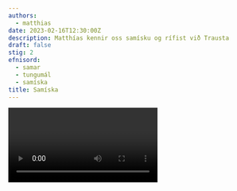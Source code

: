 ```yaml
---
authors:
  - matthias
date: 2023-02-16T12:30:00Z
description: Matthías kennir oss samísku og rífist við Trausta
draft: false
stig: 2
efnisord:
  - samar
  - tungumál
  - samíska
title: Samíska
---
```


<Video id="tuVeEL36DoM" />

Samar tala Samísku sem er ekki tungumál heldur tungumála ætt.

## Hvaðan koma Samísk tungumál?

Samísk tungumál eru úr Finnsk-úgrískt tungumála ættinni.\
Finnsk-úgrísk tungumál koma úr úralísku tungumála ættinni.\
Úralíska er talin vera 9000 ára gömul. (7000 fyrir krist) og myndaðist í kringum Úralfjöll.\
Úralíska skiptist í tvær ættir: Samójedísk tungumál og Finnsk-úgrísk tungumál.\

- Samójedísk tungumál
  - Töluð í kringum úralfjöll.
  - Aðeins 25.000 manns tala Samójedísk tungumál.
- Finnsk-úgrísk tungumál skiptast í tvær ættir:
  - Úgrísk tungumál:
    - Mansí og Khanty
    - Töluð í vestur Síberíu.
    - Ungverska
- - Töluð í ungverjalandi.
- Finnsk-permísk tungumál:
  - Mordviníska
    - Töluð í Mordviníu.
  - Mari
    - Töluð í Mari lýðveldinu.
  - Permíska (Permísk tungumál)
    - Tungumála ætt.
    - Töluð vestann megin við Úralfjöll.
  - Fenníska (Fennísk tungumál)
    - Tungumála ætt.
    - Töluð í kringum Finnland og Eistland.
  - Samíska (Samísk tungumál)
    - Tungumála ætt Sama.

Samíska er talin hafa myndast í kringum Finnland fyrir 3000 árum síðan. (1000 fyrir krist)

Í Germania, bók Tacítus sem var skrifuð árið 98 er talað um Fenni fólk í norðaustur evrópu (rétt fyrir sunnan Finnland).\
Fenni fólkið voru líklegast samar áður en að þeir fóru lengra norður.\
Þetta er fyrsta heimild af fólki að tala Úralískt tungumál.\

## Samísk tungumál

Til eru 12 Samísk tungumál en 4 af þessum 12 eru útdauð.
4 af þessum 12 eru útdauð, þau eru:

- Kemi Samíska
  - útdautt í sirka 100 ár.
  - nokkur ljóð á Kemi samísku sem hafa verið þýtt yfir á ensku eru ennþá til.
- Akkala Samíska
  - útdautt síðan 29. desember 2003 þegar Maria Sergina dó.
- Kainuu Samíska
  - útdautt í sirka 200 ár.
- Ter Samíska
  - 10 mans töluðu það 2004.
  - 2 töluðu það 2010.
  - 2020 töluðu engir Ter samísku.
  - Um það bil 30.000 manns tala Samísku.
    Hin 8 skiptast í vestur og austur samísku.
    Vestur Samísk tungumál eru skyldari hver öðrum og það sama á hinn veginn.
- Vestur Samíska
  - 600 (u.þ.b. 2%) tala Suðursamísku.
    - Í alvarlegri útrýmingarhættu samkvæmt UNESCO.
  - 20 (u.þ.b. 0,06%) tala Ume Samísku.
    - Í verulegri útrýmingarhættu samkvæmt UNESCO.
  - 20 (u.þ.b. 0,06%) tala Pite Samísku.
    - Í verulegri útrýmingarhættu samkvæmt UNESCO.
  - 2.000 (u.þ.b. 6%) tala Lule Samísku.
    - Í alvarlegri útrýmingarhættu samkvæmt UNESCO.
  - 26.000 (u.þ.b. 86%) tala Norðursamísku.
    - Örugglega í útrýmingarhættu samkvæmt UNESCO.
- Austur Samíska
  - 300 (u.þ.b. 1%) tala Inari Samísku.
    - Í alvarlegri útrýmingarhættu samkvæmt UNESCO.
  - 320 (u.þ.b. 1,02%) tala Skolt Samísku.
    - Í alvarlegri útrýmingarhættu samkvæmt UNESCO.
  - 600 (u.þ.b. 2%) tala Kildin Samísku.
    - Í alvarlegri útrýmingarhættu samkvæmt UNESCO.

## Norðursamíska

Norðursamíska er eina Samíska málið sem er ekki í alvarlegri útrýmingarhættu.\
Tungumálið er samt í útrýmingarhættu því tungumálið er lítið notað og flestir Samar tala Norsku, Sænsku eða Finnsku.

### Stafrófið

A a Á á B b C c Č č D d Đ đ E e F f G g H h I i J j K k L l M m N n Ŋ ŋ O o P p R r S s Š š T t Ŧ ŧ U u V v Z z Ž ž

a er eins og íslenska a
á er langt a

i er eins og íslenska i
ii er eins og íslenska í

c er ,,ts” hljóð
č er ,,tj” hljóð
čáhci [tjah.tsi] - vatn

o er eins og íslenska o
u er eins og íslenska ó

z er ,,ds” hljóð
ž er ,,dtj” ljóð
vázzit [vad.dsit] - að labba / að fara
oažžut [oad.dtjót] - að fá / taka á móti

š er ,,ss” eða ,,sj” hljóð
šaddu [sjad.dó] - ávöxtur

đ er eins og íslenska ð (samt ekki sami stafur)
ŧ er eins og íslenska þ
lieđđi [lieð.ði] - rauður
muoŧŧá [muoþ.þha] - móðursystur

### Málfræðireglur

Norður Samíska hefur 3 tölur (eintölu, tvítölu og fleirtölu) og 7 föll.

bæði, hvorugur, annar….

Hér eru föllinn og orðið hundur sem dæmi:

- Nefnifall (nominatiiva)
  - beana
  - hundur
- Þolfall (akkusatiiva)
  - beatnaga
  - hund, hunds
- Eignarfall (genetiiva)
  - beatnaga
  - hund, hunds
- Staðarfall (lokatiiva)
  - beatnagis
  - frá hundi, í hundi, hjá hundi
- Íferðarfall (illatiiva)
  - beatnagii
  - til hunds
- Samvistarfall (komitatiiva)
  - beatnagiin
  - með hundi
- Verufall (essiiva)
  - beanan
  - tímabundinn hundur, eins og hundur
  - Orð hafa ekki kyn (allavega ekki sem ég veit um) en þau breytast samt eftir persónu.
    Persónufornöfnin í norður samísku eru:
- 1. persóna
  - Eintala: Mun (ég)
  - Tvítala: Moai (við tveir)
  - Fleirtala: Mii (við)
- 2. persóna
  - Eintala: Don (þú)
  - Tvítala: Doai (þið tveir)
  - Fleirtala: Dii (þið)
- 3. persóna
  - Eintala: Son (það/hann/hún)
  - Tvítala: Soai (þau/þeir/þér tvö/tveir/tvær)
  - Fleirtala: Sii (þau/þeir/þær)

Nokkur sagnorð
Leat = að vera

Mun lean Moai letne Mii leat
Don Leat Doai leahppi Dii lehpet
Son lea Soai leaba Sii leat

Muitalit = að segja

Mun muitalan Moai muitaletne Mii muitalit
Don muitalat Doai muitaleahppi Dii muitalehpet
Son muitala Soai muitaleaba Sii muitalit

Háliidit = að vilja

Mun háliidan Moai háliidetne Mii háliidit
Don háliidat Doai háliideahppi Dii háliidehpet
Son háliida Soai háliideaba Sii háliidit

Samar hafa ekki neikvæð sagnorð en hægt að er bæta ,,ekki” við á undan sagnorðinu

Mun In Moai Ean Mii Eat
Don It Doai Eahhpi Dii Ehpet
Son Ii Saoi Eaba Sii Eai

Sagnorð sem koma eftir ,,ekki” breytast ekki eftir tölu og persónu.

Mun In háliit (ég vil ekki)
Moai Ean háliit (við tveir viljum ekki)
Mii Eat háliit (við viljum ekki)
Don It háliit (þú vilt ekki)
Doai Eahhpi háliit (þið tveir viljið ekki)
Dii Ehpet háliit (þið viljið ekki)
Son Ii háliit (hann vill ekki)
Saoi Eaba háliit (þeir tveir vilja ekki)
Sii Eai háliit (þeir vilja ekki)

Önnur orð/aðrar setningar
Mii oaidnalit hede! - bless í bili
Oaidnaleapmái! - sjáumst
Leage buorre - ekkert að þakka
Vuolgot - förum
Mun in dieđđe - ég veit ekki
Ii leat heahti - það skiptir ei máli
Mii dáhpáhuvvá? - hvað gerðist
Got dien dadjá sámegillii? - Hvernig segir þú það á samísku

bures - hæ/gott
Mo dát manná - hvernig hefur þú það
Mo manná - hvernig hefur þú það
Buorre beaivvi - góðan dag
Buorre iđit - góðan dag (góðan morgun)
Dát manná bures, giitu - ég hef það bara fínt/gott, þakka yður fyrir
Mii du namma lea - hvað hetir þú
Mu namma lea - ég heiti
islándalaš - ísland/íslendingur

## Heimildir

Uralic languages. (síðast breytt: 28. janúar 2023). en.wikipedia.org. https://en.wikipedia.org/wiki/Uralic_languages (skoðað 29. jan 2023)
Proto-Uralic languages. (síðast breytt: 10. janúar 2023). en.wikipedia.org. https://en.wikipedia.org/wiki/Proto-Uralic_language (skoðað 29. jan 2023)

Samoyedic languages. (síðast breytt: 28. desember 2022). en.wikipedia.org. https://en.wikipedia.org/wiki/Samoyedic_languages (skoðað 29. jan 2023)
Samójedísk tungumál. (síðast breytt: 29. október 2018). is.wikipedia.org. https://is.wikipedia.org/wiki/Sam%C3%B3jed%C3%ADsk_tungum%C3%A1l (skoðað 29. jan 2023)

Sámi languages. (síðast breytt: 26. desember 2022). en.wikipedia.org. https://en.wikipedia.org/wiki/S%C3%A1mi_languages (skoðað 29. jan 2023)

Germania (book). (síðast breytt: 6. janúar 2023). en.wikipedia.org. https://en.wikipedia.org/wiki/Germania_(book) (skoðað 29. jan 2023)
Fenni. (síðast breytt: 13. janúar 2023). en.wikipedia.org. https://en.wikipedia.org/wiki/Fenni (skoðað 29. jan 2023)

Southern Sámi. (síðast breytt: 28. desember 2022). en.wikipedia.org. https://en.wikipedia.org/wiki/Southern_Sami_language (skoðað 29. jan 2023)
Ume Sámi. (síðast breytt: 22. janúar 2023). en.wikipedia.org. https://en.wikipedia.org/wiki/Ume_Sami_language (skoðað 29. jan 2023)
Pite Sámi. (síðast breytt: 19. desember 2022). en.wikipedia.org. https://en.wikipedia.org/wiki/Pite_S%C3%A1mi (skoðað 29. jan 2023)
Lule Sámi. (síðast breytt: 23. janúar 2023). en.wikipedia.org. https://en.wikipedia.org/wiki/Lule_S%C3%A1mi (skoðað 29. jan 2023)
Inari Sámi. (síðast breytt: 20. janúar 2023). en.wikipedia.org. https://en.wikipedia.org/wiki/Inari_S%C3%A1mi (skoðað 29. jan 2023)
Kemi Sámi. (síðast breytt: 21. júní 2022). en.wikipedia.org. https://en.wikipedia.org/wiki/Kemi_S%C3%A1mi (skoðað 29. jan 2023)
Skolt Sámi. (síðast breytt: 4. desember 2022). en.wikipedia.org. https://en.wikipedia.org/wiki/Skolt_S%C3%A1mi (skoðað 29. jan 2023)
Akkala Sámi. (síðast breytt: 9. janúar 2023). en.wikipedia.org. https://en.wikipedia.org/wiki/Akkala_S%C3%A1mi (skoðað 29. jan 2023)
Kainuu Sámi. (síðast breytt: 18. janúar 2023). en.wikipedia.org. https://en.wikipedia.org/wiki/Kainuu_S%C3%A1mi (skoðað 29. jan 2023)
Kildin Sámi. (síðast breytt: 23. janúar 2023). en.wikipedia.org. https://en.wikipedia.org/wiki/Kildin_S%C3%A1mi (skoðað 29. jan 2023)
Ter Sámi. (síðast breytt: 20. desember 2022). en.wikipedia.org. https://en.wikipedia.org/wiki/Ter_S%C3%A1mi (skoðað 29. jan 2023)

Norðursamíska. (síðast breytt: 28. janúar 2023). is.wikipedia.org. https://is.wikipedia.org/wiki/Nor%C3%B0ursam%C3%ADska (skoðað 29. jan 2023)

Useful phrases in Northern Sámi. omniglot.com. https://omniglot.com/language/phrases/northernsami.htm (skoðað 29. jan 2023)
Northern Sámi phrasebook. en.wikivoyage.org. https://en.wikivoyage.org/wiki/Northern_S%C3%A1mi_phrasebook (skoðað 29. jan 2023)
northern sami lesson. forum.unilang.org. https://forum.unilang.org/viewtopic.php?t=36618 (skoðað 29. jan 2023)
Saami word lists. en.wiktionary.org. https://en.wiktion
ary.org/wiki/Appendix:Saami_word_lists (skoðað 29. jan 2023)

Aoife, (11. ágúst 2020). Northern Sami COL Lesson: Greetings and Verbs (myndskeið). (skoðað 29. jan 2023).
